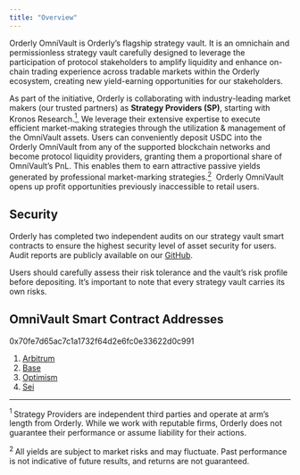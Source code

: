 ```yaml
---
title: "Overview"
---
```


Orderly OmniVault is Orderly’s flagship strategy vault. It is an omnichain and permissionless strategy vault carefully designed to leverage the participation of protocol stakeholders to amplify liquidity and enhance on-chain trading experience across tradable markets within the Orderly ecosystem, creating new yield-earning opportunities for our stakeholders.

As part of the initiative, Orderly is collaborating with industry-leading market makers (our trusted partners) as **Strategy Providers (SP)**, starting with Kronos Research.<a href="#ref1"><sup>1 </sup></a> &nbsp;We leverage their extensive expertise to execute efficient market-making strategies through the utilization & management of the OmniVault assets. Users can conveniently deposit USDC into the Orderly OmniVault from any of the supported blockchain networks and become protocol liquidity providers, granting them a proportional share of OmniVault’s PnL. This enables them to earn attractive passive yields generated by professional market-marking strategies.<a href="#ref2"><sup>2</sup></a> &nbsp;Orderly OmniVault opens up profit opportunities previously inaccessible to retail users.

## Security
Orderly has completed two independent audits on our strategy vault smart contracts to ensure the highest security level of asset security for users. Audit reports are publicly available on our [GitHub](https://github.com/OrderlyNetwork/Audits).

Users should carefully assess their risk tolerance and the vault’s risk profile before depositing. It’s important to note that every strategy vault carries its own risks.

## OmniVault Smart Contract Addresses

0x70fe7d65ac7c1a1732f64d2e6fc0e33622d0c991

1. [Arbitrum](https://arbiscan.io/address/0x70fe7d65ac7c1a1732f64d2e6fc0e33622d0c991)
2. [Base](https://basescan.org/address/0x70fe7d65ac7c1a1732f64d2e6fc0e33622d0c991)
3. [Optimism](https://optimistic.etherscan.io/address/0x70fe7d65ac7c1a1732f64d2e6fc0e33622d0c991)
4. [Sei](https://seitrace.com/address/0x70Fe7d65Ac7c1a1732f64d2E6fC0E33622D0C991)
---

<a id="ref1"><sup>1 </sup></a>  Strategy Providers are independent third parties and operate at arm’s length from Orderly. While we work with reputable firms, Orderly does not guarantee their performance or assume liability for their actions.

<a id="ref2"><sup>2 </sup></a>  All yields are subject to market risks and may fluctuate. Past performance is not indicative of future results, and returns are not guaranteed.